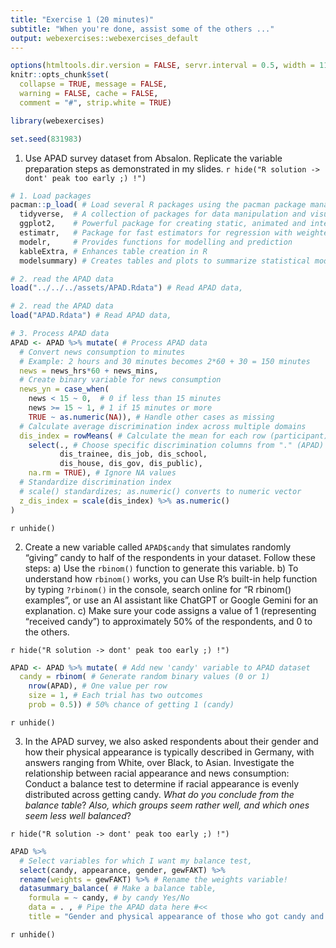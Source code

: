 ```yaml
---
title: "Exercise 1 (20 minutes)"
subtitle: "When you're done, assist some of the others ..."
output: webexercises::webexercises_default
---
```


```r
options(htmltools.dir.version = FALSE, servr.interval = 0.5, width = 115, digits = 2)
knitr::opts_chunk$set(
  collapse = TRUE, message = FALSE, 
  warning = FALSE, cache = FALSE,
  comment = "#", strip.white = TRUE)

library(webexercises)

set.seed(831983)
```


1. Use APAD survey dataset from Absalon. Replicate the variable preparation steps as demonstrated in my slides.
`r hide("R solution -> dont' peak too early ;) !")`
```r
# 1. Load packages
pacman::p_load( # Load several R packages using the pacman package manager
  tidyverse,  # A collection of packages for data manipulation and visualization
  ggplot2,    # Powerful package for creating static, animated and interactive visualizations
  estimatr,   # Package for fast estimators for regression with weighted data
  modelr,     # Provides functions for modelling and prediction
  kableExtra, # Enhances table creation in R
  modelsummary) # Creates tables and plots to summarize statistical models
```

```r
# 2. read the APAD data
load("../../../assets/APAD.Rdata") # Read APAD data,
```

```r
# 2. read the APAD data
load("APAD.Rdata") # Read APAD data,
```

```r
# 3. Process APAD data
APAD <- APAD %>% mutate( # Process APAD data
  # Convert news consumption to minutes
  # Example: 2 hours and 30 minutes becomes 2*60 + 30 = 150 minutes
  news = news_hrs*60 + news_mins, 
  # Create binary variable for news consumption
  news_yn = case_when(
    news < 15 ~ 0,  # 0 if less than 15 minutes
    news >= 15 ~ 1, # 1 if 15 minutes or more
    TRUE ~ as.numeric(NA)), # Handle other cases as missing
  # Calculate average discrimination index across multiple domains
  dis_index = rowMeans( # Calculate the mean for each row (participant)
    select(., # Choose specific discrimination columns from "." (APAD)
           dis_trainee, dis_job, dis_school, 
           dis_house, dis_gov, dis_public),
    na.rm = TRUE), # Ignore NA values
  # Standardize discrimination index
  # scale() standardizes; as.numeric() converts to numeric vector
  z_dis_index = scale(dis_index) %>% as.numeric()
)
```
`r unhide()`

2. Create a new variable called `APAD$candy` that simulates randomly "giving" candy to half of the respondents in your dataset. Follow these steps: a) Use the `rbinom()` function to generate this variable. b) To understand how `rbinom()` works, you can Use R's built-in help function by typing `?rbinom()` in the console, search online for "R rbinom() examples", or use an AI assistant like ChatGPT or Google Gemini for an explanation. c) Make sure your code assigns a value of 1 (representing "received candy") to approximately 50% of the respondents, and 0 to the others. 

`r hide("R solution -> dont' peak too early ;) !")`
```r
APAD <- APAD %>% mutate( # Add new 'candy' variable to APAD dataset
  candy = rbinom( # Generate random binary values (0 or 1)
    nrow(APAD), # One value per row
    size = 1, # Each trial has two outcomes
    prob = 0.5)) # 50% chance of getting 1 (candy)
```
`r unhide()`

3. In the APAD survey, we also asked respondents about their gender and how their physical appearance is typically described in Germany, with answers ranging from White, over Black, to Asian. Investigate the relationship between racial appearance and news consumption: Conduct a balance test to determine if racial appearance is evenly distributed across getting candy. *What do you conclude from the balance table*? *Also, which groups seem rather well, and which ones seem less well balanced*?

`r hide("R solution -> dont' peak too early ;) !")`
```r
APAD %>%
  # Select variables for which I want my balance test,
  select(candy, appearance, gender, gewFAKT) %>%
  rename(weights = gewFAKT) %>% # Rename the weights variable!
  datasummary_balance( # Make a balance table,
    formula = ~ candy, # by candy Yes/No
    data = . , # Pipe the APAD data here #<<
    title = "Gender and physical appearance of those who got candy and those who didn't") 
```
`r unhide()`

